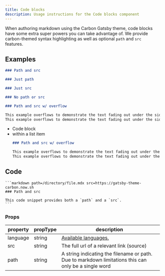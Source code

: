 ```yaml
---
title: Code blocks
description: Usage instructions for the Code blocks component
---
```


<PageDescription>

When authoring markdown using the Carbon Gatsby theme, code blocks have some extra super powers you can take advantage of. We provide carbon-themed syntax highlighting as well as optional `path` and `src` features.

</PageDescription>

## Examples

```markdown path=/directory/file.mdx src=https://gatsby-theme-carbon.now.sh
### Path and src
```

```markdown path=/directory/file.mdx
### Just path
```

```markdown src=https://gatsby-theme-carbon.now.sh
### Just src
```

```markdown
### No path or src
```

```markdown path=/directory/file.mdx src=https://gatsby-theme-carbon.now.sh
### Path and src w/ overflow

This example overflows to demonstrate the text fading out under the side bar. This example overflows to demonstrate the text fading out under the side bar.
This example overflows to demonstrate the text fading out under the side bar. This example overflows to demonstrate the text fading out under the side bar.
```

- Code block
- within a list item
    ```markdown path=/directory/file.mdx src=https://gatsby-theme-carbon.now.sh
    ### Path and src w/ overflow

    This example overflows to demonstrate the text fading out under the side bar. This example overflows to demonstrate the text fading out under the side bar.
    This example overflows to demonstrate the text fading out under the side bar. This example overflows to demonstrate the text fading out under the side bar.
    ```

## Code

````
```markdown path=/directory/file.mdx src=https://gatsby-theme-carbon.now.sh
### Path and src

This code snippet provides both a `path` and a `src`.
```
````

### Props

| property | propType | description                                                                                                                 |
| -------- | -------- | --------------------------------------------------------------------------------------------------------------------------- |
| language | string   | [Available languages.](https://github.com/FormidableLabs/prism-react-renderer/blob/master/src/vendor/prism/includeLangs.js) |
| src      | string   | The full url of a relevant link (source)                                                                                    |
| path     | string   | A string indicating the filename or path. Due to markdown limitations this can only be a single word                        |
